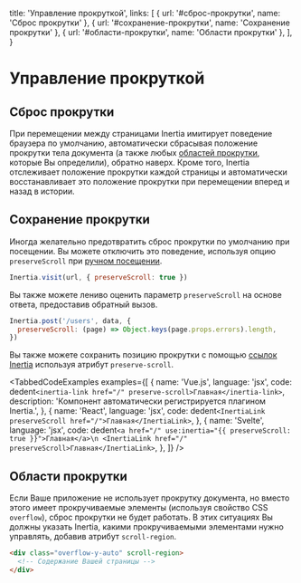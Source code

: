
  title: 'Управление прокруткой',
  links: [
    { url: '#сброс-прокрутки', name: 'Сброс прокрутки' },
    { url: '#сохранение-прокрутки', name: 'Сохранение прокрутки' },
    { url: '#области-прокрутки', name: 'Области прокрутки' },
  ],
}

# Управление прокруткой

## Сброс прокрутки

При перемещении между страницами Inertia имитирует поведение браузера по умолчанию, автоматически сбрасывая положение прокрутки тела документа (а также любых [областей прокрутки](#области-прокрутки), которые Вы определили), обратно наверх. Кроме того, Inertia отслеживает положение прокрутки каждой страницы и автоматически восстанавливает это положение прокрутки при перемещении вперед и назад в истории.

## Сохранение прокрутки

Иногда желательно предотвратить сброс прокрутки по умолчанию при посещении. Вы можете отключить это поведение, используя опцию `preserveScroll` при [ручном посещении](/requests).

```js
Inertia.visit(url, { preserveScroll: true })
```

Вы также можете лениво оценить параметр `preserveScroll` на основе ответа, предоставив обратный вызов.

```js
Inertia.post('/users', data, {
  preserveScroll: (page) => Object.keys(page.props.errors).length,
})
```

Вы также можете сохранить позицию прокрутки с помощью [ссылок Inertia](/links) используя атрибут `preserve-scroll`.

<TabbedCodeExamples
  examples={[
    {
      name: 'Vue.js',
      language: 'jsx',
      code: dedent`
        <inertia-link href="/" preserve-scroll>Главная</inertia-link>
      `,
      description: 'Компонент <inertia-link> автоматически регистрируется плагином Inertia.',
    },
    {
      name: 'React',
      language: 'jsx',
      code: dedent`
        <InertiaLink preserveScroll href="/">Главная</InertiaLink>
      `,
    },
    {
      name: 'Svelte',
      language: 'jsx',
      code: dedent`
        <a href="/" use:inertia="{{ preserveScroll: true }}">Главная</a>\n
        <InertiaLink href="/" preserveScroll>Главная</InertiaLink>
      `,
    },
  ]}
/>

## Области прокрутки

Если Ваше приложение не использует прокрутку документа, но вместо этого имеет прокручиваемые элементы (используя свойство CSS `overflow`), сброс прокрутки не будет работать. В этих ситуациях Вы должны указать Inertia, какими прокручиваемыми элементами нужно управлять, добавив атрибут `scroll-region`.

```html
<div class="overflow-y-auto" scroll-region>
  <!-- Содержание Вашей страницы -->
</div>
```
